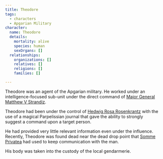 ```yaml
---
title: Theodore
tags:
  - characters
  - Apgarian Military
character:
  name: Theodore
  details:
    mortality: alive
    species: human
    sexOrgans: []
  relationships:
    organizations: []
    relatives: []
    religions: []
    families: []

---
```


Theodore was an agent of the Apgarian military. He worked under an
intelligence-focused sub-unit under the direct command of
[Major General Matthew V Strandiz](/world/characters/matthew-v-strandiz/).

Theodore had been under the control of
[Hedwig Rosa Rosenkrantz](/world/characters/hedwig-rosenkrantz/) with the use of a magical
Parpelissian journal that gave the ability to strongly suggest a command upon a
target person.

He had provided very little relevant information even under the influence.
Recently, Theodore was found dead near the dead drop point that
[Somme Privatea](/world/characters/somme-privatea/) had used to keep communication with the
man.

His body was taken into the custody of the local gendarmerie.
